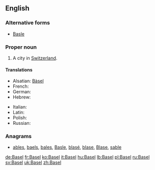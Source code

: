 ==English==

===Alternative forms===
* [[Basle]]

===Proper noun===
{{en-proper noun}}

# A city in [[Switzerland]].

====Translations====
{{trans-top|city in Switzerland}}
* Alsatian: [[Bàsel]]
* French: {{t+|fr|Bâle}}
* German: {{t+|de|Basel}}
* Hebrew: {{t|he|באזל|tr=bazel}}
{{trans-mid}}
* Italian: {{t+|it|Basilea|f}}
* Latin: {{t-|la|Basilea|f}}
* Polish: {{t+|pl|Bazylea|f}}
* Russian: {{t|ru|Базель|m|sc=Cyrl|tr=Bázel'|alt=Ба́зель}}
{{trans-bottom}}

===Anagrams===
* [[ables#English|ables]], [[baels#English|baels]], [[bales#English|bales]], [[Basle#English|Basle]], [[blasé#English|blasé]], [[blase#English|blase]], [[Blase#English|Blase]], [[sable#English|sable]]

[[de:Basel]]
[[fr:Basel]]
[[ko:Basel]]
[[it:Basel]]
[[hu:Basel]]
[[lb:Basel]]
[[pl:Basel]]
[[ru:Basel]]
[[sv:Basel]]
[[uk:Basel]]
[[zh:Basel]]